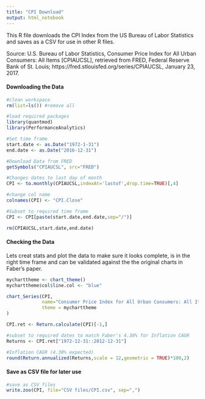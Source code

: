 ```yaml
---
title: "CPI Download"
output: html_notebook
---
```


This R file downloads the CPI Index from the US Bureau of Labor Statistics and saves as a CSV for use in other R files.

Source: U.S. Bureau of Labor Statistics, Consumer Price Index for All Urban Consumers: All Items [CPIAUCSL], retrieved from FRED, Federal Reserve Bank of St. Louis; https://fred.stlouisfed.org/series/CPIAUCSL, January 23, 2017.

#### Downloading the Data

```r
#clean workspace 
rm(list=ls()) #remove all

#load required packages
library(quantmod)
library(PerformanceAnalytics)

#Set time frame
start.date <- as.Date("1972-1-31")
end.date <- as.Date("2016-12-31")

#Download Data from FRED
getSymbols("CPIAUCSL", src="FRED")

#Changes dates to last day of month
CPI <- to.monthly(CPIAUCSL,indexAt='lastof',drop.time=TRUE)[,4] 

#change col name
colnames(CPI) <- "CPI.Close"

#Subset to required time frame
CPI <- CPI[paste(start.date,end.date,sep="/")] 

rm(CPIAUCSL,start.date,end.date)
```

#### Checking the Data 

Lets creat stats and plot the data to make sure it looks complete, is in the right time frame and can be validated against the the original charts in Faber's paper.

```r
mycharttheme <- chart_theme()
mycharttheme$col$line.col <- "blue"

chart_Series(CPI,
             name="Consumer Price Index for All Urban Consumers: All Items", 
             theme = mycharttheme
)

```

```r
CPI.ret <- Return.calculate(CPI)[-1,]

#subset to required dates to match Faber's 4.30% for Inflation CAGR
Returns <- CPI.ret["1972-12-31::2012-12-31"]

#Inflation CAGR (4.30% expected)
round(Return.annualized(Returns,scale = 12,geometric = TRUE)*100,2)
```

#### Save as CSV file for later use

```r
#save as CSV files
write.zoo(CPI, file="CSV files/CPI.csv", sep=",")
```

